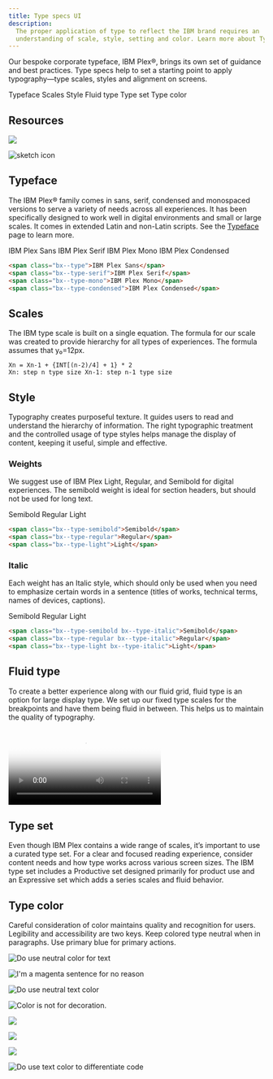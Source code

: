 ```yaml
---
title: Type specs UI
description:
  The proper application of type to reflect the IBM brand requires an
  understanding of scale, style, setting and color. Learn more about Type Specs.
---
```





<PageDescription>

Our bespoke corporate typeface, IBM Plex®, brings its own set of guidance and
best practices. Type specs help to set a starting point to apply typography—type
scales, styles and alignment on screens.

</PageDescription>

<AnchorLinks>
  <AnchorLink>Typeface</AnchorLink>
  <AnchorLink>Scales</AnchorLink>
  <AnchorLink>Style</AnchorLink>
  <AnchorLink>Fluid type</AnchorLink>
  <AnchorLink>Type set</AnchorLink>
  <AnchorLink>Type color</AnchorLink>
</AnchorLinks>

## Resources

<Row className="resource-card-group">
<Column colMd={4} colLg={4} noGutterSm>
  <ResourceCard
    subTitle="IBM Plex® typeface latest release"
    aspectRatio="2:1"
    href="https://github.com/IBM/plex/releases/latest"
    >

![](../../images/resource-cards/github.png)

  </ResourceCard>
</Column>
<Column colMd={4} colLg={4} noGutterSm>
  <ResourceCard
    subTitle="IBM Design Language library"
    aspectRatio="2:1"
    actionIcon="download"           
    href="sketch://add-library/cloud/nwqmk"
    >

![sketch icon](../../images/resource-cards/sketch.png)

  </ResourceCard>
</Column>
</Row>

## Typeface

The IBM Plex® family comes in sans, serif, condensed and monospaced versions to
serve a variety of needs across all experiences. It has been specifically
designed to work well in digital environments and small or large scales. It
comes in extended Latin and non-Latin scripts. See the
[Typeface](/typography/typeface) page to learn more.

<div>

<Row>
<Column className="no-gap" colLg={8} noGutterSm>

<div class="typeface">

<span class="bx--type">IBM Plex Sans</span>
<span class="bx--type-serif">IBM Plex Serif</span>
<span class="bx--type-mono">IBM Plex Mono</span>
<span class="bx--type-condensed">IBM Plex Condensed</span>

</div>

</Column>
</Row>

```html
<span class="bx--type">IBM Plex Sans</span>
<span class="bx--type-serif">IBM Plex Serif</span>
<span class="bx--type-mono">IBM Plex Mono</span>
<span class="bx--type-condensed">IBM Plex Condensed</span>
```

</div>

## Scales

The IBM type scale is built on a single equation. The formula for our scale was
created to provide hierarchy for all types of experiences. The formula assumes
that y₀=12px.

<div>

<TypeScaleTable />

```
Xn = Xn-1 + {INT[(n-2)/4] + 1} * 2
Xn: step n type size Xn-1: step n-1 type size
```

</div>

## Style

Typography creates purposeful texture. It guides users to read and understand
the hierarchy of information. The right typographic treatment and the controlled
usage of type styles helps manage the display of content, keeping it useful,
simple and effective.

### Weights

We suggest use of IBM Plex Light, Regular, and Semibold for digital experiences.
The semibold weight is ideal for section headers, but should not be used for
long text.

<div>
  
<Row>
<Column className="no-gap" colLg={8} noGutterSm>

<div class="type-weight">

<span class="bx--type-semibold">Semibold</span>
<span class="bx--type-regular">Regular</span>
<span class="bx--type-light">Light</span>

</div>

</Column>
</Row>

```html
<span class="bx--type-semibold">Semibold</span>
<span class="bx--type-regular">Regular</span>
<span class="bx--type-light">Light</span>
```

</div>

### Italic

Each weight has an Italic style, which should only be used when you need to
emphasize certain words in a sentence (titles of works, technical terms, names
of devices, captions).

<div>

<Row>
<Column className="no-gap" colLg={8} noGutterSm>

<div class="type-weight">

<span class="bx--type-semibold bx--type-italic">Semibold</span>
<span class="bx--type-regular bx--type-italic">Regular</span>
<span class="bx--type-light bx--type-italic">Light</span>

</div>

</Column>
</Row>

```html
<span class="bx--type-semibold bx--type-italic">Semibold</span>
<span class="bx--type-regular bx--type-italic">Regular</span>
<span class="bx--type-light bx--type-italic">Light</span>
```

</div>

## Fluid type

To create a better experience along with our fluid grid, fluid type is an option
for large display type. We set up our fixed type scales for the breakpoints and
have them being fluid in between. This helps us to maintain the quality of
typography.

<Video
  src="/videos/type-specs-fluid-type.mp4"
  poster="/images/type-specs-fluid-type.jpg"
/>

## Type set

Even though IBM Plex contains a wide range of scales, it’s important to use a
curated type set. For a clear and focused reading experience, consider content
needs and how type works across various screen sizes. The IBM type set includes
a Productive set designed primarily for product use and an Expressive set which
adds a series scales and fluid behavior.

<TypesetStyle
  title="Productive"
  breakpointControls={false}
  typesets="supportingStyle,body,fixedHeading"
/>

<TypesetStyle
  title="Expressive"
  breakpointControls={true}
  typesets="fluidHeadings,FluidParagraphsAndQuotes,fluidDisplay"
/>

## Type color

Careful consideration of color maintains quality and recognition for users.
Legibility and accessibility are two keys. Keep colored type neutral when in
paragraphs. Use primary blue for primary actions.

<DoDontRow>
<DoDont>

![Do use neutral color for text](../images/type-color-do-1.svg)

</DoDont>
<DoDont type="dont">

![I'm a magenta sentence for no reason](/images/type-color-dont-1b.svg)

</DoDont>
</DoDontRow>

<DoDontRow>
<DoDont color="dark">

![Do use neutral text color](../images/type-color-do-2.svg)

</DoDont>
<DoDont type="dont" color="dark">

![Color is not for decoration.](/images/type-color-dont-2b.svg)

</DoDont>
</DoDontRow>

<DoDontRow>
<DoDont caption="Core blue colors are used for text links and primary actions.">

![](../images/interactive-texts-do.svg)

</DoDont>
<DoDont caption="Secondary actions use gray 100 and icons.">

![](../images/interactive-texts-dont.png)

</DoDont>
</DoDontRow>

<DoDontRow>
<DoDont caption="Other use cases for colored type are code snippets, warnings, alerts, etc.">

![](../images/color-type-for-specific-usage-do.svg)

</DoDont>
<DoDont>

![Do use text color to differentiate code](../images/color-type-for-specific-usage-dont.svg)

</DoDont>
</DoDontRow>
